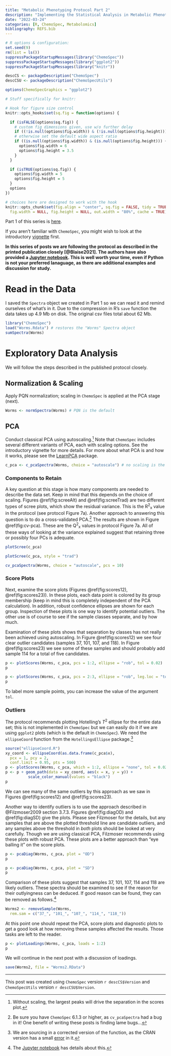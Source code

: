 ```yaml
---
title: "Metabolic Phenotyping Protocol Part 2"
description: "Implementing the Statistical Analysis in Metabolic Phenotyping Protocol of Blaise *et al.*"
date: "2022-03-24"
categories: [R, ChemoSpec, Metabolomics]
bibliography: REFS.bib
---
```


```r

# R options & configuration:
set.seed(9)
rm(list = ls())
suppressPackageStartupMessages(library("ChemoSpec"))
suppressPackageStartupMessages(library("ggplot2"))
suppressPackageStartupMessages(library("knitr"))

descCS <- packageDescription("ChemoSpec")
descCSU <- packageDescription("ChemoSpecUtils")

options(ChemoSpecGraphics = "ggplot2")

# Stuff specifically for knitr:

# Hook for figure size control
knitr::opts_hooks$set(sq.fig = function(options) {

  if (isFALSE(options$sq.fig)) {
    # custom fig dimensions given, use w/o further delay
    if ((!is.null(options$fig.width)) & (!is.null(options$fig.height))) return(options)
    # otherwise set the default wide aspect ratio
    if ((is.null(options$fig.width)) & (is.null(options$fig.height))) {
      options$fig.width = 6
      options$fig.height = 3.5
    }
  }

  if (isTRUE(options$sq.fig)) {
    options$fig.width = 5
    options$fig.height = 5
  }
  options
})

# choices here are designed to work with the hook
knitr::opts_chunk$set(fig.align = "center", sq.fig = FALSE, tidy = TRUE,
  fig.width = NULL, fig.height = NULL, out.width = "80%", cache = TRUE)
```

Part 1 of this series is [here](https://chemospec.org/posts/2022-02-01-Protocol-Pt1/).

If you aren't familiar with `ChemoSpec`, you might wish to look at the introductory [vignette](https://bryanhanson.github.io/ChemoSpec/articles/ChemoSpec.html) first.

**In this series of posts we are following the protocol as described in the printed publication closely [@Blaise2021].  The authors have also provided a [Jupyter notebook](https://github.com/Gscorreia89/chemometrics-tutorials).  This is well worth your time, even if Python is not your preferred lanaguage, as there are additional examples and discussion for study.**

# Read in the Data

I saved the `Spectra` object we created in Part 1 so we can read it and remind ourselves of what's in it. Due to the compression in R's `save` function the data takes up 4.9 Mb on disk.  The original csv files total about 62 Mb.

```r
library("ChemoSpec")
load("Worms.Rdata") # restores the "Worms" Spectra object
sumSpectra(Worms)
```

# Exploratory Data Analysis

We will follow the steps described in the published protocol closely.

## Normalization & Scaling

Apply PQN normalization; scaling in `ChemoSpec` is applied at the PCA stage (next).

```r
Worms <- normSpectra(Worms) # PQN is the default
```

## PCA

Conduct classical PCA using autoscaling.[^1]  Note that `ChemoSpec` includes several different variants of PCA, each with scaling options.  See the introductory vignette for more details.  For more about what PCA is and how it works, please see the [LearnPCA](https://bryanhanson.github.io/LearnPCA/) package.

```r
c_pca <- c_pcaSpectra(Worms, choice = "autoscale") # no scaling is the default
```

### Components to Retain

A key question at this stage is how many components are needed to describe the data set.  Keep in mind that this depends on the choice of scaling.  Figures \@ref(fig:screeAlt) and \@ref(fig:screeTrad) are two different types of scree plots, which show the residual variance.  This is the R^2^~x~ value in the protocol (see protocol Figure 7a).  Another approach to answering this question is to do a cross-validated PCA.[^3]  The results are shown in Figure \@ref(fig:cv-pca).  These are the Q^2^~x~ values in protocol Figure 7a.  All of these ways of looking at the variance explained suggest that retaining three or possibly four PCs is adequate.

```r
plotScree(c_pca)
```

```r
plotScree(c_pca, style = "trad")
```

```r
cv_pcaSpectra(Worms, choice = "autoscale", pcs = 10)
```

### Score Plots

Next, examine the score plots (Figures \@ref(fig:scores12), \@ref(fig:scores23)).  In these plots, each data point is colored by its group membership (keep in mind this is completely independent of the PCA calculation).  In addition, robust confidence ellipses are shown for each group.  Inspection of these plots is one way to identify potential outliers. The other use is of course to see if the sample classes separate, and by how much.

Examination of these plots shows that separation by classes has not really been achieved using autoscaling. In Figure \@ref(fig:scores12) we see four clear outlier candidates (samples 37, 101, 107, and 118).  In Figure \@ref(fig:scores23) we see some of these samples and should probably add sample 114 for a total of five candidates.

```r
p <- plotScores(Worms, c_pca, pcs = 1:2, ellipse = "rob", tol = 0.02)
p
```

```r
p <- plotScores(Worms, c_pca, pcs = 2:3, ellipse = "rob", leg.loc = "topright", tol = 0.02)
p
```

To label more sample points, you can increase the value of the argument `tol`.

### Outliers

The protocol recommends plotting Hotelling's *T*^2^ ellipse for the entire data set; this is not implemented in `ChemoSpec` but we can easily do it if we are using `ggplot2` plots (which is the default in `ChemoSpec`).  We need the `ellipseCoord` function from the `HotellingsEllipse` package.[^2]

```r
source("ellipseCoord.R")
xy_coord <- ellipseCoord(as.data.frame(c_pca$x),
  pcx = 1, pcy = 2,
  conf.limit = 0.95, pts = 500)
p <- plotScores(Worms, c_pca, which = 1:2, ellipse = "none", tol = 0.02)
p <- p + geom_path(data = xy_coord, aes(x = x, y = y)) +
          scale_color_manual(values = "black")
p
```

We can see many of the same outliers by this approach as we saw in Figures \@ref(fig:scores12) and \@ref(fig:scores23).


Another way to identify outliers is to use the approach described in @Filzmoser2009 section 3.7.3.  Figures \@ref(fig:diagOD) and  \@ref(fig:diagSD) give the plots. Please see Filzmoser for the details, but any samples that are above the plotted threshold line are candidate outliers, and any samples above the threshold in *both* plots should be looked at very carefully.  Though we are using classical PCA, Filzmoser recommends using these plots with robust PCA.  These plots are a better approach than "eye balling it" on the score plots.

```r
p <- pcaDiag(Worms, c_pca, plot = "OD")
p
```

```r
p <- pcaDiag(Worms, c_pca, plot = "SD")
p
```

Comparison of these plots suggest that samples 37, 101, 107, 114 and 118 are likely outliers.  These spectra should be examined to see if the reason for their outlyingness can be deduced. If good reason can be found, they can be removed as follows.[^4]

```r
Worms2 <- removeSample(Worms,
  rem.sam = c("37_", "101_", "107_", "114_", "118_"))
```

At this point one should repeat the PCA, score plots and diagnostic plots to get a good look at how removing these samples affected the results. Those tasks are left to the reader.

<!-- One thing the protocol does not explicitly discuss is an inspection of the loadings.  This is useful in order to see if any particular frequencies are driving the separation of the samples in the score plot. For the sake of completeness, we'll go ahead and plot the loadings. See Figure \@ref(fig:loadings). From this plot it is clear that the peaks above $\delta$ 5.0 are not contributing much to differentiating the samples.  One could consider removing these peaks from the analysis, but we'll leave them for now. -->

```r
p <- plotLoadings(Worms, c_pca, loads = 1:2)
p
```

We will continue in the next post with a discussion of loadings.

```r
save(Worms2, file = "Worms2.RData")
```
---

This post was created using `ChemoSpec` version `r descCS$Version` and `ChemoSpecUtils` version `r descCSU$Version`.

[^1]: Without scaling, the largest peaks will drive the separation in the scores plot.
[^2]: We are sourcing in a corrected version of the function, as the CRAN version has a small [error](https://github.com/ChristianGoueguel/HotellingEllipse/issues/2) in it.
[^3]: Be sure you have `ChemoSpec` 6.1.3 or higher, as `cv_pcaSpectra` had a bug in it!  One benefit of writing these posts is finding lame bugs...
[^4]: The [Jupyter notebook](https://github.com/Gscorreia89/chemometrics-tutorials) has details about this.
